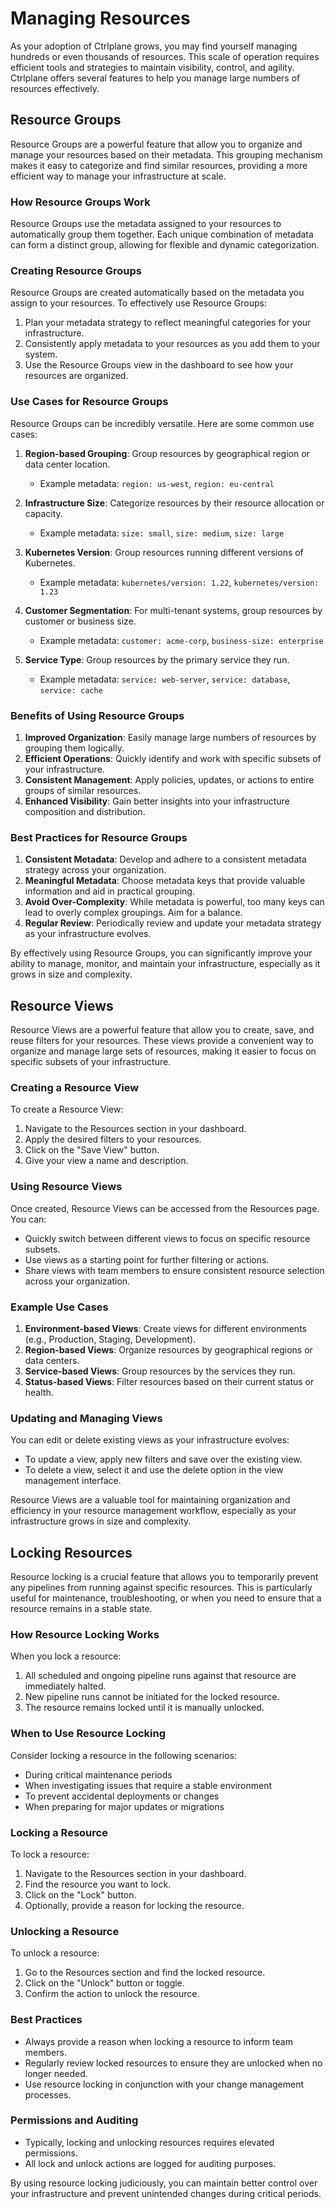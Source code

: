 # Managing Resources

As your adoption of Ctrlplane grows, you may find yourself managing hundreds or
even thousands of resources. This scale of operation requires efficient tools and
strategies to maintain visibility, control, and agility. Ctrlplane offers
several features to help you manage large numbers of resources effectively.

## Resource Groups

Resource Groups are a powerful feature that allow you to organize and manage your
resources based on their metadata. This grouping mechanism makes it easy to
categorize and find similar resources, providing a more efficient way to manage
your infrastructure at scale.

### How Resource Groups Work

Resource Groups use the metadata assigned to your resources to automatically group
them together. Each unique combination of metadata can form a distinct group,
allowing for flexible and dynamic categorization.

### Creating Resource Groups

Resource Groups are created automatically based on the metadata you assign to your
resources. To effectively use Resource Groups:

1. Plan your metadata strategy to reflect meaningful categories for your
   infrastructure.
2. Consistently apply metadata to your resources as you add them to your system.
3. Use the Resource Groups view in the dashboard to see how your resources are
   organized.

### Use Cases for Resource Groups

Resource Groups can be incredibly versatile. Here are some common use cases:

1. **Region-based Grouping**: Group resources by geographical region or data
   center location.

   - Example metadata: `region: us-west`, `region: eu-central`

2. **Infrastructure Size**: Categorize resources by their resource allocation or
   capacity.

   - Example metadata: `size: small`, `size: medium`, `size: large`

3. **Kubernetes Version**: Group resources running different versions of
   Kubernetes.

   - Example metadata: `kubernetes/version: 1.22`, `kubernetes/version: 1.23`

4. **Customer Segmentation**: For multi-tenant systems, group resources by
   customer or business size.

   - Example metadata: `customer: acme-corp`, `business-size: enterprise`

5. **Service Type**: Group resources by the primary service they run.
   - Example metadata: `service: web-server`, `service: database`,
     `service: cache`

### Benefits of Using Resource Groups

1. **Improved Organization**: Easily manage large numbers of resources by grouping
   them logically.
2. **Efficient Operations**: Quickly identify and work with specific subsets of
   your infrastructure.
3. **Consistent Management**: Apply policies, updates, or actions to entire
   groups of similar resources.
4. **Enhanced Visibility**: Gain better insights into your infrastructure
   composition and distribution.

### Best Practices for Resource Groups

1. **Consistent Metadata**: Develop and adhere to a consistent metadata strategy
   across your organization.
2. **Meaningful Metadata**: Choose metadata keys that provide valuable
   information and aid in practical grouping.
3. **Avoid Over-Complexity**: While metadata is powerful, too many keys can lead
   to overly complex groupings. Aim for a balance.
4. **Regular Review**: Periodically review and update your metadata strategy as
   your infrastructure evolves.

By effectively using Resource Groups, you can significantly improve your ability
to manage, monitor, and maintain your infrastructure, especially as it grows in
size and complexity.

## Resource Views

Resource Views are a powerful feature that allow you to create, save, and reuse
filters for your resources. These views provide a convenient way to organize and
manage large sets of resources, making it easier to focus on specific subsets of
your infrastructure.

### Creating a Resource View

To create a Resource View:

1. Navigate to the Resources section in your dashboard.
2. Apply the desired filters to your resources.
3. Click on the "Save View" button.
4. Give your view a name and description.

### Using Resource Views

Once created, Resource Views can be accessed from the Resources page. You can:

- Quickly switch between different views to focus on specific resource subsets.
- Use views as a starting point for further filtering or actions.
- Share views with team members to ensure consistent resource selection across
  your organization.

### Example Use Cases

1. **Environment-based Views**: Create views for different environments (e.g.,
   Production, Staging, Development).
2. **Region-based Views**: Organize resources by geographical regions or data
   centers.
3. **Service-based Views**: Group resources by the services they run.
4. **Status-based Views**: Filter resources based on their current status or
   health.

### Updating and Managing Views

You can edit or delete existing views as your infrastructure evolves:

- To update a view, apply new filters and save over the existing view.
- To delete a view, select it and use the delete option in the view management
  interface.

Resource Views are a valuable tool for maintaining organization and efficiency in
your resource management workflow, especially as your infrastructure grows in size
and complexity.

## Locking Resources

Resource locking is a crucial feature that allows you to temporarily prevent any
pipelines from running against specific resources. This is particularly useful for
maintenance, troubleshooting, or when you need to ensure that a resource remains
in a stable state.

### How Resource Locking Works

When you lock a resource:

1. All scheduled and ongoing pipeline runs against that resource are immediately
   halted.
2. New pipeline runs cannot be initiated for the locked resource.
3. The resource remains locked until it is manually unlocked.

### When to Use Resource Locking

Consider locking a resource in the following scenarios:

- During critical maintenance periods
- When investigating issues that require a stable environment
- To prevent accidental deployments or changes
- When preparing for major updates or migrations

### Locking a Resource

To lock a resource:

1. Navigate to the Resources section in your dashboard.
2. Find the resource you want to lock.
3. Click on the "Lock" button.
4. Optionally, provide a reason for locking the resource.

### Unlocking a Resource

To unlock a resource:

1. Go to the Resources section and find the locked resource.
2. Click on the "Unlock" button or toggle.
3. Confirm the action to unlock the resource.

### Best Practices

- Always provide a reason when locking a resource to inform team members.
- Regularly review locked resources to ensure they are unlocked when no longer
  needed.
- Use resource locking in conjunction with your change management processes.

### Permissions and Auditing

- Typically, locking and unlocking resources requires elevated permissions.
- All lock and unlock actions are logged for auditing purposes.

By using resource locking judiciously, you can maintain better control over your
infrastructure and prevent unintended changes during critical periods.
